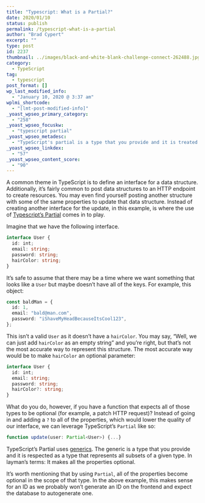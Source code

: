 ```yaml
---
title: "Typescript: What is a Partial?"
date: 2020/01/10
status: publish
permalink: /typescript-what-is-a-partial
author: "Brad Cypert"
excerpt: ""
type: post
id: 2237
thumbnail: ../images/black-and-white-blank-challenge-connect-262488.jpg
category:
  - TypeScript
tag:
  - typescript
post_format: []
wp_last_modified_info:
  - "January 10, 2020 @ 3:37 am"
wplmi_shortcode:
  - "[lmt-post-modified-info]"
_yoast_wpseo_primary_category:
  - "258"
_yoast_wpseo_focuskw:
  - "typescript partial"
_yoast_wpseo_metadesc:
  - "TypeScript's partial is a type that you provide and it is treated as a type that represents all subsets of a given type."
_yoast_wpseo_linkdex:
  - "57"
_yoast_wpseo_content_score:
  - "90"
---
```


A common theme in TypeScript is to define an interface for a data structure. Additionally, it’s fairly common to post data structures to an HTTP endpoint to create resources. You may even find yourself posting another structure with some of the same properties to update that data structure. Instead of creating another interface for the update, in this example, is where the use of [Typescript’s Partial](https://www.typescriptlang.org/docs/handbook/utility-types.html#partialt) comes in to play.

Imagine that we have the following interface.

```typescript
interface User {
  id: int;
  email: string;
  password: string;
  hairColor: string;
}
```

It’s safe to assume that there may be a time where we want something that looks like a `User` but maybe doesn’t have all of the keys. For example, this object:

```typescript
const baldMan = {
  id: 1,
  email: "bald@man.com",
  password: "iShaveMyHeadBecauseItsCool123",
};
```

This isn’t a valid `User` as it doesn’t have a `hairColor`. You may say, “Well, we can just add `hairColor` as an empty string” and you’re right, but that’s not the most accurate way to represent this structure. The most accurate way would be to make `hairColor` an optional parameter:

```typescript
interface User {
  id: int;
  email: string;
  password: string;
  hairColor?: string;
}
```

What do you do, however, if you have a function that expects all of those types to be optional (for example, a patch HTTP request)? Instead of going in and adding a `?` to all of the properties, which would lower the quality of our interface, we can leverage TypeScript’s `Partial` like so:

```typescript
function update(user: Partial<User>) {...}
```

TypeScript’s Partial uses [generics](http://www.typescriptlang.org/docs/handbook/type-compatibility.html#generics). The generic is a type that you provide and it is respected as a type that represents all subsets of a given type. In layman’s terms: It makes all the properties optional.

It’s worth mentioning that by using `Partial`, all of the properties become optional in the scope of that type. In the above example, this makes sense for an ID as we probably won’t generate an ID on the frontend and expect the database to autogenerate one.
